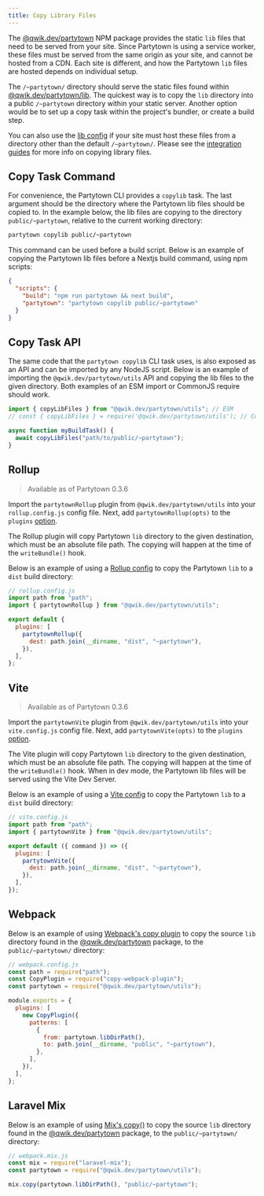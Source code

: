 ```yaml
---
title: Copy Library Files
---
```


The [@qwik.dev/partytown](https://www.npmjs.com/package/@qwik.dev/partytown) NPM package provides the static `lib` files that need to be served from your site. Since Partytown is using a service worker, these files must be served from the same origin as your site, and cannot be hosted from a CDN. Each site is different, and how the Partytown `lib` files are hosted depends on individual setup.

The `/~partytown/` directory should serve the static files found within [@qwik.dev/partytown/lib](/distribution). The quickest way is to copy the `lib` directory into a public `/~partytown` directory within your static server. Another option would be to set up a copy task within the project's bundler, or create a build step.

You can also use the [lib config](/configuration) if your site must host these files from a directory other than the default `/~partytown/`. Please see the [integration guides](/integrations) for more info on copying library files.

## Copy Task Command

For convenience, the Partytown CLI provides a `copylib` task. The last argument should be the directory where the Partytown lib files should be copied to. In the example below, the lib files are copying to the directory `public/~partytown`, relative to the current working directory:

```bash
partytown copylib public/~partytown
```

This command can be used before a build script. Below is an example of copying the Partytown lib files before a Nextjs build command, using npm scripts:

```json
{
  "scripts": {
    "build": "npm run partytown && next build",
    "partytown": "partytown copylib public/~partytown"
  }
}
```

## Copy Task API

The same code that the `partytown copylib` CLI task uses, is also exposed as an API and can be imported by any NodeJS script. Below is an example of importing the `@qwik.dev/partytown/utils` API and copying the lib files to the given directory. Both examples of an ESM import or CommonJS require should work.

```js
import { copyLibFiles } from "@qwik.dev/partytown/utils"; // ESM
// const { copyLibFiles } = require('@qwik.dev/partytown/utils'); // CommonJS

async function myBuildTask() {
  await copyLibFiles("path/to/public/~partytown");
}
```

## Rollup

> Available as of Partytown 0.3.6

Import the `partytownRollup` plugin from `@qwik.dev/partytown/utils` into your `rollup.config.js` config file. Next, add `partytownRollup(opts)` to the `plugins` [option](https://rollupjs.org/guide/en/#using-plugins).

The Rollup plugin will copy Partytown `lib` directory to the given destination, which must be an absolute file path. The copying will happen at the time of the `writeBundle()` hook.

Below is an example of using a [Rollup config](https://rollupjs.org/guide/en/#using-plugins) to copy the Partytown `lib` to a `dist` build directory:

```js
// rollup.config.js
import path from "path";
import { partytownRollup } from "@qwik.dev/partytown/utils";

export default {
  plugins: [
    partytownRollup({
      dest: path.join(__dirname, "dist", "~partytown"),
    }),
  ],
};
```

## Vite

> Available as of Partytown 0.3.6

Import the `partytownVite` plugin from `@qwik.dev/partytown/utils` into your `vite.config.js` config file. Next, add `partytownVite(opts)` to the `plugins` [option](https://vitejs.dev/config/#plugins).

The Vite plugin will copy Partytown `lib` directory to the given destination, which must be an absolute file path. The copying will happen at the time of the `writeBundle()` hook. When in dev mode, the Partytown lib files will be served using the Vite Dev Server.

Below is an example of using a [Vite config](https://vitejs.dev/config/) to copy the Partytown `lib` to a `dist` build directory:

```js
// vite.config.js
import path from "path";
import { partytownVite } from "@qwik.dev/partytown/utils";

export default ({ command }) => ({
  plugins: [
    partytownVite({
      dest: path.join(__dirname, "dist", "~partytown"),
    }),
  ],
});
```

## Webpack

Below is an example of using [Webpack's copy plugin](https://webpack.js.org/plugins/copy-webpack-plugin/) to copy the source `lib` directory found in the [@qwik.dev/partytown](https://www.npmjs.com/package/@qwik.dev/partytown) package, to the `public/~partytown/` directory:

```js
// webpack.config.js
const path = require("path");
const CopyPlugin = require("copy-webpack-plugin");
const partytown = require("@qwik.dev/partytown/utils");

module.exports = {
  plugins: [
    new CopyPlugin({
      patterns: [
        {
          from: partytown.libDirPath(),
          to: path.join(__dirname, "public", "~partytown"),
        },
      ],
    }),
  ],
};
```

## Laravel Mix

Below is an example of using [Mix's copy()](https://laravel-mix.com/docs/6.0/copying-files/) to copy the source `lib` directory found in the [@qwik.dev/partytown](https://www.npmjs.com/package/@qwik.dev/partytown) package, to the `public/~partytown/` directory:

```js
// webpack.mix.js
const mix = require("laravel-mix");
const partytown = require("@qwik.dev/partytown/utils");

mix.copy(partytown.libDirPath(), "public/~partytown");
```
